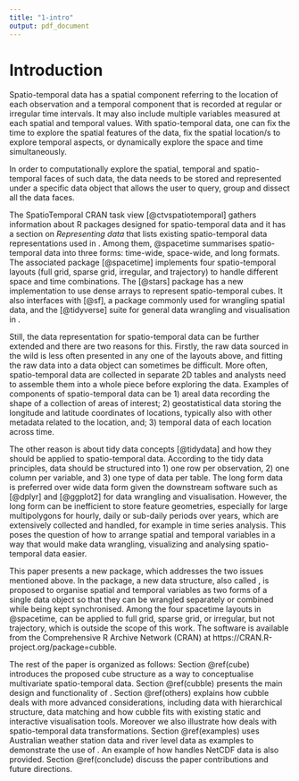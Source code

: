 ```yaml
---
title: "1-intro"
output: pdf_document
---
```


# Introduction

Spatio-temporal data has a spatial component referring to the location of each observation and a temporal component that is recorded at regular or irregular time intervals. It may also include multiple variables measured at each spatial and temporal values. With spatio-temporal data, one can fix the time to explore the spatial features of the data, fix the spatial location/s to explore temporal aspects, or dynamically explore the space and time simultaneously. 

In order to computationally explore the spatial, temporal and spatio-temporal faces of such data, the data needs to be stored and represented under a specific data object that allows the user to query, group and dissect all the data faces.

The SpatioTemporal CRAN task view [@ctvspatiotemporal] gathers information about R packages designed for spatio-temporal data and it has a section on *Representing data* that lists existing spatio-temporal data representations used in \proglang{R}. Among them, @spacetime summarises spatio-temporal data into three forms: time-wide, space-wide, and long formats. The associated package \pkg{spacetime} [@spacetime] implements four spatio-temporal layouts (full grid, sparse grid, irregular, and trajectory) to handle different space and time combinations. The \pkg{stars} [@stars] package has a new implementation to use dense arrays to represent spatio-temporal cubes. It also interfaces with \pkg{sf} [@sf], a package commonly used for wrangling spatial data, and the \pkg{tidyverse} [@tidyverse] suite for general data wrangling and visualisation in \proglang{R}.

Still, the data representation for spatio-temporal data can be further extended and there are two reasons for this. Firstly, the raw data sourced in the wild is less often presented in any one of the layouts above, and fitting the raw data into a data object can sometimes be difficult. More often, spatio-temporal data are collected in separate 2D tables and analysts need to assemble them into a whole piece before exploring the data. Examples of components of spatio-temporal data can be 1) areal data recording the shape of a collection of areas of interest; 2) geostatistical data storing the longitude and latitude coordinates of locations, typically also with other metadata related to the location, and; 3) temporal data of each location across time.

The other reason is about tidy data concepts [@tidydata] and how they should be applied to spatio-temporal data. According to the tidy data principles, data should be structured into 1) one row per observation, 2) one column per variable, and 3) one type of data per table. The long form data is preferred over wide data form given the downstream software such as \pkg{dplyr} [@dplyr] and \pkg{ggplot2} [@ggplot2] for data wrangling and visualisation. However, the long form can be inefficient to store feature geometries, especially for large multipolygons for hourly, daily or sub-daily periods over years, which are extensively collected and handled, for example in time series analysis. This poses the question of how to arrange spatial and temporal variables in a way that would make data wrangling, visualizing and analysing spatio-temporal data easier.

This paper presents a new \proglang{R} package, \pkg{cubble} which addresses the two issues mentioned above. In the package, a new data structure, also called \code{cubble}, is proposed to organise spatial and temporal variables as two forms of a single data object so that they can be wrangled separately or combined while being kept synchronised. Among the four spacetime layouts in @spacetime, \pkg{cubble} can be applied to full grid, sparse grid, or irregular, but not trajectory, which is outside the scope of this work. The software is available from the Comprehensive R Archive Network (CRAN) at https://CRAN.R-project.org/package=cubble. 

The rest of the paper is organized as follows: Section \@ref(cube) introduces the proposed cube structure as a way to conceptualise multivariate spatio-temporal data. Section \@ref(cubble) presents the main design and functionality of \pkg{cubble}. Section \@ref(others) explains how cubble deals with more advanced considerations, including data with hierarchical structure, data matching and how cubble fits with existing static and interactive visualisation tools. Moreover we also illustrate how \pkg{cubble} deals with spatio-temporal data transformations. Section \@ref(examples) uses Australian weather station data and river level data as examples to demonstrate the use of \pkg{cubble}. An example of how \pkg{cubble} handles NetCDF data is also provided. Section \@ref(conclude) discuss the paper contributions and future directions.


<!-- Manipulating data in these two levels is usually done separately and the third tidy data principal [@tidydata] recommends each type of observational unit to form a table. Another feature for a spatio-temporal data structure to have is that variables created from subsequent operations can be automatically added to the existing table with the same level. This is better than an output that index the variables with the identifiers since otherwise analysts will need to manually join this output with existing variables in the same level. -->

<!-- Many data structures have been proposed for spatial (\pkg{sf} by @sf) and temporal (\pkg{tsibble} by @tsibble) data in the R community, while less has been done for spatio-temporal data. The lack of such tools could potentially because analysts usually treat the spatial and temporal dimension of the data separately, without realising the need to create a new data structure. While this approach follows the third tidy data principal [@tidydata] (*Each type of observational unit forms a table*), analysts always need to manually join results from different observational units or combining multiple tables into one for downstream analysis. This additional step doesn't add new operations into the data but can be error prone. \newline -->

<!-- While incorporating both spatial and temporal information enriches the data in the analysis, spatio-temporal data can sometimes be hard to work with given its two observational units in the variables. The single table format in Figure \ref{fig:illu-input} is convenient for spatio-temporal operations that involve both types of variables, however, it makes duplicates of spatial variables and is not ideal when only looking at the spatial aspect of the data. The two tables format allows separate operations on spatial and temporal variables while analysts need to work with two data objects simultaneously and join them together into the single table format for spatio-temporal operations. Neither of the two formats is desirable at the same time for spatial, temporal, and spatio-temporal operations. This issue implies analysts need to constantly think about the data format and arrange variables into the proper shape before the actual operations, which can be a laborious step when switching between the two formats back and forth several times during the analysis. -->

<!-- This would require analysts to constantly switch among different format at each step. All these difficulties are rooted in the two different observational units of spatial and temporal variables and this poses difficulties to organise spatio-temporal data in a way that operates both on a single spatial or temporal dimension and the combined spatio-temporal dimension. -->

<!-- None of these three formats in Figure \ref{fig:illu-input} is not particularly convenient to work with. In the single table format, to avoid plotting duplicated points of the same sites on the map, analysts always need to create a spatial variables table from the original single table. This can be a tedious step if needs to performed many times during the analysis. In another type of operation that filter the sites based on certain statistics, intermediate objects, like the per-station summary of the statistic and the filtered station ID vector, will need be created as standalone objects in the environment. The spirit of using pipe reduces the intermediate data objects that are unnecessarily created in the analysis while in this case, these only-used-once data objects can hardly be incorporated into a piping workflow in the analysis. In addition, if the data is organised as a separate spatial and temporal table as format 2 in Figure \ref{fig:illu-input}, the filter on site ID will need to performed twice in each table to keep them both up-to-date. With the array data structure, although it can easily store and wrangle large spatio-temporal data, the 3D or higher-D array can be less intuitive than a 2D tabular data structure for some analysts in data wrangling. -->



<!-- The package \pkg{sf} [@sf] uses data frame objects to represent spatial data with an additional \code{geometry} column dedicating to feature geometries [@jr_herring_opengis_2011] (e.g. POINT, MULTIPOINT, POLYGON, MULTIPOLYGON etc).  -->

<!-- For temporal data, \pkg{tsibble} [@tsibble] builds on top of the \pkg{tibble} [@tibble] object and explicitly includes date and time in columns as variables, rather than data attributes.  -->

<!-- Underlying tidyverse is the concept of tidy data [@tidydata], which considers how variables should be structured for analysis. In the three formats (time-wide, space-wide, and long) summarised in the @spacetime paper, only the long form is considered as tidy. The main advantages of it over the time-wide and space-wide format is that the latter treat either time or location as variable names (Section 3.1 in @tidydata) rather than values of variables, making them difficult to be wrangled. One problem with the long format is that it can be inefficient to store feature geometries, especially for large MULTIPOLYGON over long time period.  -->

<!-- For spatial data, \pkg{sf} [@sf] covers a wide range of geometrical operations and is the format most map data stored. When incorporating the time dimension, a time wide format, introduced in @spacetime, is usually adopted. This treats time as variable name rather than value and makes it inconvenient to wrangle time, as per the tidy data principle [@tidydata]. In the temporal domain, \pkg{tsibble} [@tsibble] follows the tidy data principle to arrange the time in the long format, while when adding spatial variables, a long format implies repeating variables at each time and this can make a huge difference when the repetition is on large geometrical shapes with long time period.  -->

<!-- In the \proglang{R} community, many data objects have been proposed to work with specific spatio-temporal tasks, while few can freely explore the data. \pkg{spacetime} [@spacetime] is an attempt for such a data object, but the spatial and temporal classes it is built on have now been gradually replaced by more recent implementations. The \pkg{stars} [@stars] package uses an array to wrangle spatio-temporal data, but the dense array it uses can quickly exhaust the memory for data in the case of irregular spatial grid. -->
